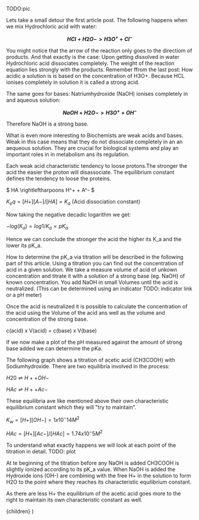 
TODO:pic

Lets take a small detour the first article post. The following happens when we mix Hydrochloric acid with water:

**$$ HCl + H2O -> H3O^+ + Cl^- $$**

You might notice that the arrow of the reaction only goes to the directiom of products. And that exactly is the case: Upon getting dissolved in water Hydrochloric acid dissociates completely. The weight of the reaction equation lies strongly with the products. Remember ffrom the last post: How acidic a solution is
is based on the concentration of H3O+. Because HCL ionises completely in solution it is called a strong acid. 

The same goes for bases: Natriumhydroxide (NaOH) ionises completely in and aqueous solution:

**$$ NaOH + H2O -> H3O^+ + OH^- $$**

Therefore NaOH is a strong base.

What is even more interesting to Biochemists are weak acids and bases. Weak in this case means that they do not dissociate completely in an an aequeous solution. They are crucial for biological systems and play an important roles in in metabolism ans its regulation.

Each weak acid characteristic tendency to loose protons.The stronger the acid the easier the proton will disassociate. The equilibrium constant defines the tendency to loose the proteins.

$ HA \rightleftharpoons H^+ + A^- $

$K_eq = [H+][A-]/[HA] = K_a$ (Acid dissociation constant)

Now taking the negative decadic logarithm we get:

$-log(K_a) = log 1/K_a = pK_a$

Hence we can conclude the stronger the acid the higher its K_a and the lower its pK_a.

How to determine the pK_a via titration will be described in the following part of this article.
Using a titration you can find out the concentration of acid in a given solution. We take a measure volume of acid of unkown concentration and titrate it with a solution of a strong base (eg. NaOH) of known concentration. 
You add NaOH in small Volumes until the acid is neutralized. (This can be determined using an indicator TODO: indicator link or a pH meter)

Once the acid is neutralized it is possible to calculate the concentration of the acid using the Volume of the acid ans well as the volume and concentration of the strong base.

c(acid) x V(acid) = c(base) x V(base)

If we now make a plot of the pH measured against the amount of strong base added we can determine the pKa.

The following graph shows a titration of acetic acid (CH3COOH) with Sodiumhydroxide. 
There are two equilibria involved in the process:

$H20 \rightleftharpoons H+ + OH-$

$HAc \rightleftharpoons H+ + Ac-$

These equilibria ave like mentioned above their own characteristic equilibrium constant which they will "try to maintain".

$K_w = [H+][OH-] = 1 x 10^-14 M^2$

$HAc = [H+][Ac-]/[HAc] = 1.74 x 10^-5 M^2$

To understand what exactly happens we will look at each point of the titration in detail.
TODO: plot 



At te beginning of the titration before any NaOH is added CH3COOH is slightly ionized according to its pK_a value.
When NaOH is added the Hydroxide ions (OH-) are combining with the free H+ in the solution to form H2O to the point where they reaches its characteristic equilibrium constant.

As there are less H+ the equilibrium of the acetic acid goes  more to the right to maintain its own characteristic constant as well.





  <LayoutPostWrapper pageIdx={1} title="Acid & Base chemistry: Weak acids and bases" date="2022-09-03">
    {children}
  </LayoutPostWrapper>
)